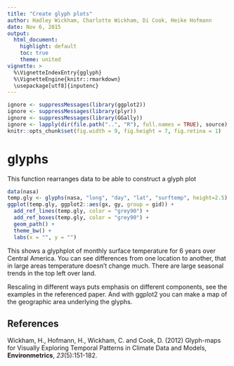 ```yaml
---
title: "Create glyph plots"
author: Hadley Wickham, Charlotte Wickham, Di Cook, Heike Hofmann
date: Nov 6, 2015
output:
  html_document:
    highlight: default
    toc: true
    theme: united
vignette: >
  %\VignetteIndexEntry{gglyph}
  %\VignetteEngine{knitr::rmarkdown}
  \usepackage[utf8]{inputenc}
---
```



```r
ignore <- suppressMessages(library(ggplot2))
ignore <- suppressMessages(library(plyr))
ignore <- suppressMessages(library(GGally))
ignore <- lapply(dir(file.path("..", "R"), full.names = TRUE), source)
knitr::opts_chunk$set(fig.width = 9, fig.height = 7, fig.retina = 1)
```

# glyphs

This function rearranges data to be able to construct a glyph plot

```r
data(nasa)
temp.gly <- glyphs(nasa, "long", "day", "lat", "surftemp", height=2.5)
ggplot(temp.gly, ggplot2::aes(gx, gy, group = gid)) +
  add_ref_lines(temp.gly, color = "grey90") +
  add_ref_boxes(temp.gly, color = "grey90") +
  geom_path() +
  theme_bw() +
  labs(x = "", y = "")
```

This shows a glyphplot of monthly surface temperature for 6 years over Central America. You can see differences from one location to another, that in large areas temperature doesn't change much. There are large seasonal trends in the top left over land.

Rescaling in different ways puts emphasis on different components, see the examples in the referenced paper. And with ggplot2 you can make a map of the geographic area underlying the glyphs.

## References

 Wickham, H., Hofmann, H., Wickham, C. and Cook, D. (2012)
 Glyph-maps for Visually Exploring Temporal Patterns in Climate Data and Models, **Environmetrics**, *23*(5):151-182.
